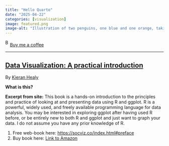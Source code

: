 ```yaml
---
title: "Hello Quarto"
date: "2025-04-22"
categories: [visualization]
image: featured.png
image-alt: "Illustration of two penguins, one blue and one orange, taking a selfie with a selfie stick. The moon in the background looks like the Quarto logo."
---
```



<link href="https://fonts.googleapis.com/css?family=Cookie" rel="stylesheet"><a class="bmc-button" target="_blank" href="https://www.buymeacoffee.com/JoscelinRocha">![Buy me a coffee](https://cdn.buymeacoffee.com/buttons/bmc-new-btn-logo.svg){alt="Buy me a coffee" width="15" height="21"}Buy me a coffee</a>

------------------------------------------------------------------------


## [Data Visualization: A practical introduction](https://www.data-to-viz.com/)

By [Kieran Healy](https://www.data-to-viz.com/)

**What is this?**

**Excerpt from site:** This book is a hands-on introduction to the principles and practice of looking at and presenting data using R and ggplot.
R is a powerful, widely used, and freely available programming language for data analysis.
You may be interested in exploring ggplot after having used R before, or be entirely new to both R and ggplot and just want to graph your data.
I do not assume you have any prior knowledge of R.

1.  Free web-book here: <https://socviz.co/index.html#preface>
2.  Buy book here: [Link to Amazon](https://www.amazon.com/gp/product/0691181624/ref=as_li_tl?ie=UTF8&tag=kieranhealysw-20&camp=1789&creative=9325&linkCode=as2&creativeASIN=0691181624&linkId=16d53b3cc1ec3bc3aac60b27c29b92e8)